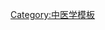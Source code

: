 {{Navbox
|name = 足少陽膽經
|title = [[足少陽膽經]]
|titlestyle =
|image =
|style = 
|state = {{{state<includeonly>|collapsed</includeonly>}}}
|above =
|group1 = 
|list1 = [[瞳子髎穴|瞳子髎]] · [[聽會穴|聽會]] · [[上關穴|上關]] · [[頷厭穴|頷厭]] · [[懸顱穴|懸顱]] · [[懸釐穴|懸釐]] · [[曲鬢穴|曲鬢]] · [[率谷穴|率谷]] · [[天衝穴|天衝]] · [[浮白穴|浮白]] · [[頭竅陰穴|頭竅陰]] · [[完骨穴|完骨]] · [[本神穴|本神]] · [[陽白穴|陽白]] · [[頭臨泣穴|頭臨泣]] · [[目窗穴|目窗]] · [[正營穴|正營]] · [[承靈穴|承靈]] · [[腦空穴|腦空]] · [[風池穴|風池]] · [[肩井穴|肩井]] · [[淵腋穴|淵腋]] · [[輒筋穴|輒筋]] · [[日月穴|日月]] · [[京門穴|京門]] · [[帶脈穴|帶脈]] · [[五樞穴|五樞]] · [[維道穴|維道]] · [[居髎穴|居髎]] · [[環跳穴|環跳]] · [[風市穴|風市]] · [[中瀆穴|中瀆]] · [[膝陽關穴|膝陽關]] · [[陽陵泉穴|陽陵泉]] · [[陽交穴|陽交]] · [[外丘穴|外丘]] · [[光明穴|光明]] · [[陽輔穴|陽輔]] · [[懸鐘穴|懸鐘]] · [[丘墟穴|丘墟]] · [[足臨泣穴|足臨泣]] · [[地五會穴|地五會]] · [[俠谿穴|俠谿]] · [[足竅陰穴|足竅陰]]
|belowstyle= 
|below = 
}}
<noinclude>
[[Category:中医学模板]]
</noinclude>